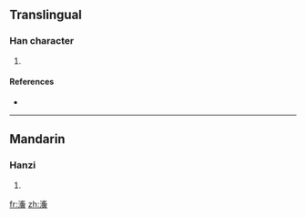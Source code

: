 ==Translingual==

===Han character===
{{Han char|rn=85|rad=水|as=14|sn=17|four=|canj=水弓戈金 (ENIC)}}

# {{defn|Han|sort=水14}}

====References====
* {{Han ref|kx=0656.130|dkj=18509|dj=1066.170|hdz=31771.080|uh=6FE5|ud=28645}}

----

==Mandarin==

===Hanzi===
{{cmn-hanzi|pin=[[xī]] ([[xi1]]), [[yīn]] ([[yin1]]), [[yìn]] ([[yin4]])|wg=hsi<sup>1</sup>, yin<sup>1</sup>, yin<sup>4</sup>}}

# {{defn|Mandarin}}

[[fr:濥]]
[[zh:濥]]